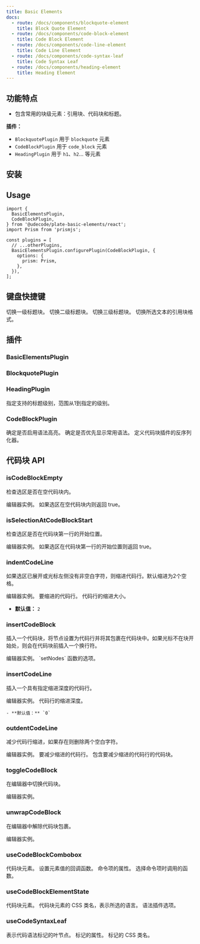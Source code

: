 ```yaml
---
title: Basic Elements
docs:
  - route: /docs/components/blockquote-element
    title: Block Quote Element
  - route: /docs/components/code-block-element
    title: Code Block Element
  - route: /docs/components/code-line-element
    title: Code Line Element
  - route: /docs/components/code-syntax-leaf
    title: Code Syntax Leaf
  - route: /docs/components/heading-element
    title: Heading Element
---
```


<ComponentPreview name="basic-elements-demo" />

<PackageInfo>

## 功能特点

- 包含常用的块级元素：引用块、代码块和标题。

</PackageInfo>

**插件：**

- `BlockquotePlugin` 用于 `blockquote` 元素
- `CodeBlockPlugin` 用于 `code_block` 元素
- `HeadingPlugin` 用于 `h1`、`h2`... 等元素

## 安装

## Usage

```tsx
import {
  BasicElementsPlugin,
  CodeBlockPlugin,
} from '@udecode/plate-basic-elements/react';
import Prism from 'prismjs';

const plugins = [
  // ...otherPlugins,
  BasicElementsPlugin.configurePlugin(CodeBlockPlugin, {
    options: {
      prism: Prism,
    },
  }),
];
```

## 键盘快捷键

<KeyTable>
  <KeyTableItem hotkey="Cmd + Opt + 1">切换一级标题块。</KeyTableItem>
  <KeyTableItem hotkey="Cmd + Opt + 2">切换二级标题块。</KeyTableItem>
  <KeyTableItem hotkey="Cmd + Opt + 3">切换三级标题块。</KeyTableItem>
  <KeyTableItem hotkey="Cmd + Shift + .">
    切换所选文本的引用块格式。
  </KeyTableItem>
</KeyTable>

## 插件

### BasicElementsPlugin

### BlockquotePlugin

### HeadingPlugin

<APIOptions>
<APIItem name="levels" type="number" optional>
指定支持的标题级别，范围从1到指定的级别。

</APIItem>
</APIOptions>

### CodeBlockPlugin

<APIOptions>

<APIItem name="syntax" type="boolean" optional>
确定是否启用语法高亮。

</APIItem>
<APIItem name="syntaxPopularFirst" type="boolean" optional>
确定是否优先显示常用语法。

</APIItem>
<APIItem name="deserializers" type="string[]" optional>
定义代码块插件的反序列化器。

</APIItem>
</APIOptions>

## 代码块 API

### isCodeBlockEmpty

检查选区是否在空代码块内。

<APIParameters>
  <APIItem name="editor" type="PlateEditor">
    编辑器实例。
  </APIItem>
</APIParameters>

<APIReturns>
  <APIItem type="boolean">
    如果选区在空代码块内则返回 true。
  </APIItem>
</APIReturns>

### isSelectionAtCodeBlockStart

检查选区是否在代码块第一行的开始位置。

<APIParameters>
  <APIItem name="editor" type="PlateEditor">
    编辑器实例。
  </APIItem>
</APIParameters>

<APIReturns>
  <APIItem type="boolean">
    如果选区在代码块第一行的开始位置则返回 true。
  </APIItem>
</APIReturns>

### indentCodeLine

如果选区已展开或光标左侧没有非空白字符，则缩进代码行。默认缩进为2个空格。

<APIParameters>
<APIItem name="editor" type="PlateEditor">
编辑器实例。
</APIItem>
<APIItem name="options" type="IndentCodeLineOptions">
<APISubList>
<APISubListItem parent="options" name="codeLine" type="ElementEntry">
  要缩进的代码行。
</APISubListItem>
<APISubListItem
  parent="options"
  name="indentDepth"
  type="number"
>
代码行的缩进大小。

- **默认值：** `2`

</APISubListItem>
</APISubList>

</APIItem>
</APIParameters>

### insertCodeBlock

插入一个代码块，将节点设置为代码行并将其包裹在代码块中。如果光标不在块开始处，则会在代码块前插入一个换行符。

<APIParameters>
  <APIItem name="editor" type="PlateEditor">
    编辑器实例。
  </APIItem>
  <APIItem
    name="insertNodesOptions"
    type="Omit<InsertNodesOptions, 'match'>"
    optional
  >
    `setNodes` 函数的选项。
  </APIItem>
</APIParameters>

### insertCodeLine

插入一个具有指定缩进深度的代码行。

<APIParameters>
  <APIItem name="editor" type="PlateEditor">
    编辑器实例。
  </APIItem>
  <APIItem name="indentDepth" type="number" optional>
    代码行的缩进深度。

    - **默认值：** `0`

  </APIItem>
</APIParameters>

### outdentCodeLine

减少代码行缩进，如果存在则删除两个空白字符。

<APIParameters>
  <APIItem name="editor" type="PlateEditor">
    编辑器实例。
  </APIItem>
  <APIItem name="options" type="OutdentCodeLineOptions" optional>
    <APISubList>
      <APISubListItem parent="options" name="codeLine" type="ElementEntry">
        要减少缩进的代码行。
      </APISubListItem>
      <APISubListItem parent="options" name="codeBlock" type="ElementEntry">
        包含要减少缩进的代码行的代码块。
      </APISubListItem>
    </APISubList>
  </APIItem>
</APIParameters>

### toggleCodeBlock

在编辑器中切换代码块。

<APIParameters>
  <APIItem name="editor" type="PlateEditor">
    编辑器实例。
  </APIItem>
</APIParameters>

### unwrapCodeBlock

在编辑器中解除代码块包裹。

<APIParameters>
  <APIItem name="editor" type="PlateEditor">
    编辑器实例。
  </APIItem>
</APIParameters>

### useCodeBlockCombobox

<APIState>
  <APIItem name="element" type="TCodeBlockElement">
    代码块元素。
  </APIItem>
  <APIItem name="setValue" type="function">
    设置元素值的回调函数。
  </APIItem>
</APIState>

<APIReturns>
  <APIItem name="commandItemProps" type="object">
    命令项的属性。
    <APISubList>
      <APISubListItem parent="commandItemProps" name="onSelect" type="function">
        选择命令项时调用的函数。
      </APISubListItem>
    </APISubList>
  </APIItem>
</APIReturns>

### useCodeBlockElementState

<APIParameters>
  <APIItem name="element" type="TCodeBlockElement">
    代码块元素。
  </APIItem>
</APIParameters>

<APIReturns>
  <APIItem name="className" type="string | false">
    代码块元素的 CSS 类名，表示所选的语言。
  </APIItem>
  <APIItem name="syntax" type="boolean | undefined">
    语法插件选项。
  </APIItem>
</APIReturns>

### useCodeSyntaxLeaf

<APIParameters>
  <APIItem name="options" type="object">
    <APISubList>
      <APISubListItem parent="options" name="leaf" type="any">
        表示代码语法标记的叶节点。
      </APISubListItem>
    </APISubList>
  </APIItem>
</APIParameters>

<APIReturns>
  <APIItem name="tokenProps" type="object">
    标记的属性。
    <APISubList>
      <APISubListItem parent="tokenProps" name="className" type="string">
        标记的 CSS 类名。
      </APISubListItem>
    </APISubList>
  </APIItem>
</APIReturns>
